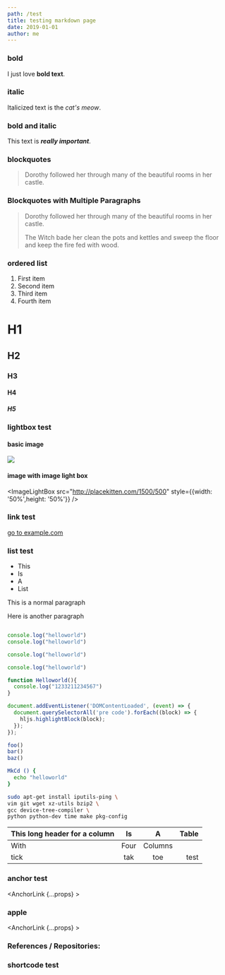 ```yaml
---
path: /test
title: testing markdown page
date: 2019-01-01
author: me
---
```



### bold
I just love **bold text**.

### italic
Italicized text is the *cat's meow*.

### bold and italic
This text is ***really important***.

### blockquotes
> Dorothy followed her through many of the beautiful rooms in her castle.

### Blockquotes with Multiple Paragraphs
> Dorothy followed her through many of the beautiful rooms in her castle.
>
> The Witch bade her clean the pots and kettles and sweep the floor and keep the fire fed with wood.

### ordered list
1. First item
1. Second item
1. Third item
1. Fourth item

# H1
## H2
### H3
#### H4
##### H5

### lightbox test

#### basic image
![](//placekitten.com/100/100)
#### image with image light box
<ImageLightBox src="http://placekitten.com/1500/500" style={{width: '50%',height: '50%'}} />

### link test
[go to example.com](https://www.example.com)
<GithubLink repo_fullname="louiscklaw/travis-playlist"/>
<NewWindowLink href="//www.example.com" text="go to www.example.com"/>

### list test
- This
- Is
- A
- List

This is a normal paragraph

Here is another paragraph

```js

console.log("helloworld")
console.log("helloworld")

console.log("helloworld")

console.log("helloworld")

function Helloworld(){
  console.log("1233211234567")
}

document.addEventListener('DOMContentLoaded', (event) => {
  document.querySelectorAll('pre code').forEach((block) => {
    hljs.highlightBlock(block);
  });
});

```

```js highlight-line="2"
foo()
bar()
baz()
```

```bash
MkCd () {
  echo "helloworld"
}
```

```bash
sudo apt-get install iputils-ping \
vim git wget xz-utils bzip2 \
gcc device-tree-compiler \
python python-dev time make pkg-config
```

| This long header for a column |  Is   |    A    | Table |
| :---------------------------- | :---: | :-----: | ----: |
| With                          | Four  | Columns |       |
| tick                          |  tak  |   toe   |  test |

### anchor test
<AnchorLink {...props} ><h3>apple</h3></AnchorLink>
<AnchorLink {...props} ><h3>References / Repositories:</h3></AnchorLink>


### shortcode test
<TestingRedbox />
